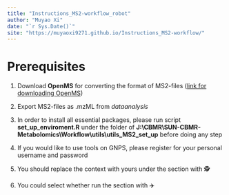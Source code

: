 ```yaml
--- 
title: "Instructions_MS2-workflow_robot"
author: "Muyao Xi"
date: "`r Sys.Date()`"
site: "https://muyaoxi9271.github.io/Instructions_MS2-workflow/"
---
```


# Prerequisites 

1. Download **OpenMS** for converting the format of MS2-files (<a href="https://sourceforge.net/projects/open-ms/" target="blank">link for downloading OpenMS</a>)

2. Export MS2-files as .mzML from $dataanalysis$

3. In order to install all essential packages, please run script **set_up_enviroment.R** under the folder of **J:\\CBMR\\SUN-CBMR-Metabolomics\\Workflow\\utils\\utils_MS2_set_up** before doing any step

4. If you would like to use tools on GNPS, please register for your personal username and password

5. You should replace the context with yours under the section with 🕵️

6. You could select whether run the section with ✈️

